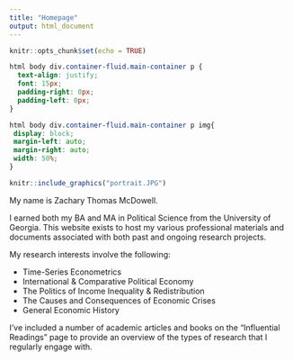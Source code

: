 ```yaml
---
title: "Homepage"
output: html_document
---
```


```r
knitr::opts_chunk$set(echo = TRUE)
```

```css
html body div.container-fluid.main-container p {
  text-align: justify;
  font: 15px;
  padding-right: 0px;
  padding-left: 0px;
}

html body div.container-fluid.main-container p img{
 display: block;
 margin-left: auto;
 margin-right: auto;
 width: 50%;
}

```

::: floatting

```r
knitr::include_graphics("portrait.JPG")
```

:::

My name is Zachary Thomas McDowell.

I earned both my BA and MA in Political Science from the University of Georgia. This website exists to host my various professional materials and documents associated with both past and ongoing research projects.

My research interests involve the following:

-   Time-Series Econometrics
-   International & Comparative Political Economy
-   The Politics of Income Inequality & Redistribution
-   The Causes and Consequences of Economic Crises
-   General Economic History

I've included a number of academic articles and books on the "Influential Readings" page to provide an overview of the types of research that I regularly engage with.
